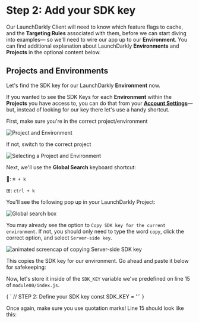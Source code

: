 
# Step 2: Add your SDK key

Our LaunchDarkly Client will need to know which feature flags to cache, and the **Targeting Rules** associated with them, before we can start diving into examples— so we'll need to wire our app up to our **Environment**. You can find additional explanation about LaunchDarkly **Environments** and **Projects** in the optional content below.

<OptionalContent> <h2> Projects and Environments </h2> </OptionalContent>

Let's find the SDK key for our LaunchDarkly **Environment** now. 

If you wanted to see the SDK Keys for each **Environment** within the **Projects** you have access to, you can do that from your **[Account Settings](https://app.launchdarkly.com/settings/projects)**— but, instead of looking for our key there let's use a handy shortcut.

First, make sure you're in the correct project/environment

![Project and Environment](/images/proj-and-env.png)

If not, switch to the correct project

![Selecting a Project and Environment](/images/selecting-project.gif)

Next, we'll use the **Global Search** keyboard shortcut: 

: `⌘ + k`

⊞: `ctrl + k` 

You'll see the following pop up in your LaunchDarkly Project:

![Global search box](/images/global-search-box.png)

You may already see the option to `Copy SDK key for the current environment`. If not, you should only need to type the word `copy`, click the correct option, and select `Server-side key`.

![animated screencap of copying Server-side SDK key](/images/copy-sdk-key.gif)

This copies the SDK key for our environment. Go ahead and paste it below for safekeeping:

<SdkKeyInput />

Now, let's store it inside of the `SDK_KEY` variable we've predefined on line 15 of `module00/index.js`.

<SyntaxHighlighter showLineNumbers="true" startingLineNumber={14} language="javascript" style={docco}>
{
`  // STEP 2: Define your SDK key
  const SDK_KEY = ''`
}
</SyntaxHighlighter>


Once again, make sure you use quotation marks! Line 15 should look like this:

<DynamicCode />
